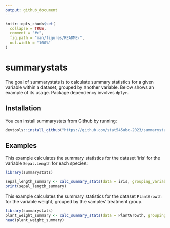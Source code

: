 ```yaml
---
output: github_document
---
```


<!-- README.md is generated from README.Rmd. Please edit that file -->

```r
knitr::opts_chunk$set(
  collapse = TRUE,
  comment = "#>",
  fig.path = "man/figures/README-",
  out.width = "100%"
)
```

# summarystats

<!-- badges: start -->
<!-- badges: end -->

The goal of summarystats is to calculate summary statistics for a given variable within a dataset, grouped by another variable. Below shows an example of its usage. Package dependency involves `dplyr`.

## Installation

You can install summarystats from Github by running:

``` r
devtools::install_github("https://github.com/stat545ubc-2023/summarystats")
```

## Examples

This example calculates the summary statistics for the dataset 'iris' for the variable `Sepal.Length` for each species:

```r
library(summarystats)

sepal_length_summary <- calc_summary_stats(data = iris, grouping_variable = Species, data_variable = Sepal.Length)
print(sepal_length_summary)
```

This example calculates the summary statistics for the dataset `PlantGrowth` for the variable weight, grouped by the samples' treatment group.

```r
library(summarystats)
plant_weight_summary <- calc_summary_stats(data = PlantGrowth, grouping_variable = group, data_variable = weight)
head(plant_weight_summary)

```

